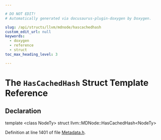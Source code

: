 ```yaml
---

# DO NOT EDIT!
# Automatically generated via docusaurus-plugin-doxygen by Doxygen.

slug: /api/structs/llvm/mdnode/hascachedhash
custom_edit_url: null
keywords:
  - doxygen
  - reference
  - struct
toc_max_heading_level: 3

---
```





# The `HasCachedHash` Struct Template Reference

<DoxygenPage pluginConfig={pluginConfig}>



## Declaration

<CodeBlock>template &lt;class NodeTy&gt;
struct llvm::MDNode::HasCachedHash&lt;NodeTy&gt;</CodeBlock>


Definition at line 1401 of file <a href="/docs/api/files/include/include/llvm/include/llvm/ir/metadata-h">Metadata.h</a>.

</DoxygenPage>
